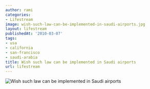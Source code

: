 ```yaml
---
author: rami
categories:
- Lifestream
image: wish-such-law-can-be-implemented-in-saudi-airports.jpg
layout: lifestream
publishedAt: '2010-03-07'
tags:
- usa
- california
- san-francisco
- saudi-arabia
title: Wish such law can be implemented in Saudi airports
url: lifestream
---
```


![Wish such law can be implemented in Saudi airports](/assets/images/content/lifestream/wish-such-law-can-be-implemented-in-saudi-airports.jpg)